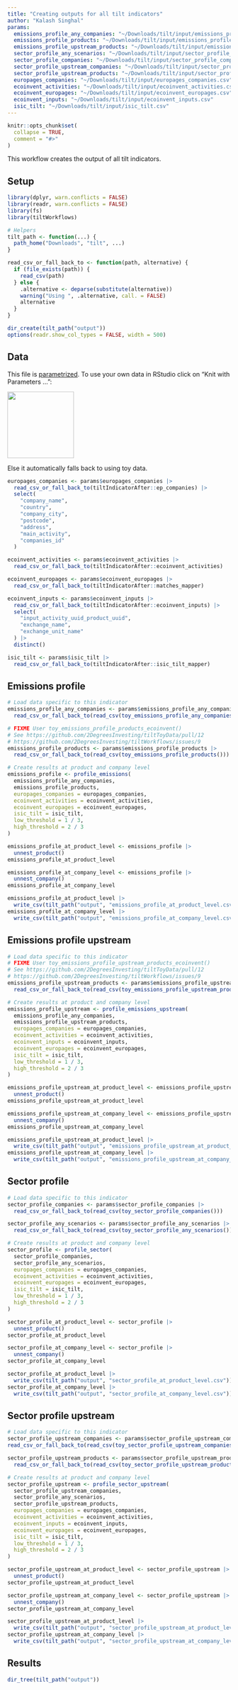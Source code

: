 ```yaml
---
title: "Creating outputs for all tilt indicators"
author: "Kalash Singhal"
params:
  emissions_profile_any_companies: "~/Downloads/tilt/input/emissions_profile_any_companies.csv"
  emissions_profile_products: "~/Downloads/tilt/input/emissions_profile_products.csv"
  emissions_profile_upstream_products: "~/Downloads/tilt/input/emissions_profile_upstream_products.csv"
  sector_profile_any_scenarios: "~/Downloads/tilt/input/sector_profile_any_scenarios.csv"
  sector_profile_companies: "~/Downloads/tilt/input/sector_profile_companies.csv"
  sector_profile_upstream_companies: "~/Downloads/tilt/input/sector_profile_upstream_companies.csv"
  sector_profile_upstream_products: "~/Downloads/tilt/input/sector_profile_upstream_products.csv"
  europages_companies: "~/Downloads/tilt/input/europages_companies.csv"
  ecoinvent_activities: "~/Downloads/tilt/input/ecoinvent_activities.csv"
  ecoinvent_europages: "~/Downloads/tilt/input/ecoinvent_europages.csv"
  ecoinvent_inputs: "~/Downloads/tilt/input/ecoinvent_inputs.csv"
  isic_tilt: "~/Downloads/tilt/input/isic_tilt.csv"
---
```


```r
knitr::opts_chunk$set(
  collapse = TRUE,
  comment = "#>"
)
```

This workflow creates the output of all tilt indicators.

## Setup

```r
library(dplyr, warn.conflicts = FALSE)
library(readr, warn.conflicts = FALSE)
library(fs)
library(tiltWorkflows)

# Helpers
tilt_path <- function(...) {
  path_home("Downloads", "tilt", ...)
}

read_csv_or_fall_back_to <- function(path, alternative) {
  if (file_exists(path)) {
    read_csv(path)
  } else {
    .alternative <- deparse(substitute(alternative))
    warning("Using ", .alternative, call. = FALSE)
    alternative
  }
}

dir_create(tilt_path("output"))
options(readr.show_col_types = FALSE, width = 500)
```

## Data

This file is
[parametrized](https://docs.posit.co/connect/user/param-rmarkdown/). To use your
own data in RStudio click on "Knit with Parameters ...":

<img src=https://github.com/2DegreesInvesting/tiltWorkflows/assets/5856545/afcbe4ee-4ce2-4e0a-a095-0644e915a922 width=150>

Else it automatically falls back to using toy data.

```r
europages_companies <- params$europages_companies |> 
  read_csv_or_fall_back_to(tiltIndicatorAfter::ep_companies) |>
  select(
    "company_name",
    "country",
    "company_city",
    "postcode",
    "address",
    "main_activity",
    "companies_id"
  )

ecoinvent_activities <- params$ecoinvent_activities |> 
  read_csv_or_fall_back_to(tiltIndicatorAfter::ecoinvent_activities)

ecoinvent_europages <- params$ecoinvent_europages |> 
  read_csv_or_fall_back_to(tiltIndicatorAfter::matches_mapper)

ecoinvent_inputs <- params$ecoinvent_inputs |> 
  read_csv_or_fall_back_to(tiltIndicatorAfter::ecoinvent_inputs) |>
  select(
    "input_activity_uuid_product_uuid",
    "exchange_name",
    "exchange_unit_name"
  ) |>
  distinct()

isic_tilt <- params$isic_tilt |> 
  read_csv_or_fall_back_to(tiltIndicatorAfter::isic_tilt_mapper)
```

## Emissions profile

```r
# Load data specific to this indicator
emissions_profile_any_companies <- params$emissions_profile_any_companies |> 
  read_csv_or_fall_back_to(read_csv(toy_emissions_profile_any_companies()))

# FIXME User toy_emissions_profile_products_ecoinvent()
# See https://github.com/2DegreesInvesting/tiltToyData/pull/12
# https://github.com/2DegreesInvesting/tiltWorkflows/issues/9
emissions_profile_products <- params$emissions_profile_products |> 
  read_csv_or_fall_back_to(read_csv(toy_emissions_profile_products()))

# Create results at product and company level
emissions_profile <- profile_emissions(
  emissions_profile_any_companies,
  emissions_profile_products,
  europages_companies = europages_companies,
  ecoinvent_activities = ecoinvent_activities,
  ecoinvent_europages = ecoinvent_europages,
  isic_tilt = isic_tilt,
  low_threshold = 1 / 3,
  high_threshold = 2 / 3
)

emissions_profile_at_product_level <- emissions_profile |> 
  unnest_product()
emissions_profile_at_product_level

emissions_profile_at_company_level <- emissions_profile |> 
  unnest_company()
emissions_profile_at_company_level

emissions_profile_at_product_level |>
  write_csv(tilt_path("output", "emissions_profile_at_product_level.csv"))
emissions_profile_at_company_level |>
  write_csv(tilt_path("output", "emissions_profile_at_company_level.csv"))
```

## Emissions profile upstream

```r
# Load data specific to this indicator
# FIXME User toy_emissions_profile_upstream_products_ecoinvent()
# See https://github.com/2DegreesInvesting/tiltToyData/pull/12
# https://github.com/2DegreesInvesting/tiltWorkflows/issues/9
emissions_profile_upstream_products <- params$emissions_profile_upstream_products |> 
  read_csv_or_fall_back_to(read_csv(toy_emissions_profile_upstream_products()))

# Create results at product and company level
emissions_profile_upstream <- profile_emissions_upstream(
  emissions_profile_any_companies,
  emissions_profile_upstream_products,
  europages_companies = europages_companies,
  ecoinvent_activities = ecoinvent_activities,
  ecoinvent_inputs = ecoinvent_inputs,
  ecoinvent_europages = ecoinvent_europages,
  isic_tilt = isic_tilt,
  low_threshold = 1 / 3,
  high_threshold = 2 / 3
)

emissions_profile_upstream_at_product_level <- emissions_profile_upstream |> 
  unnest_product()
emissions_profile_upstream_at_product_level

emissions_profile_upstream_at_company_level <- emissions_profile_upstream |> 
  unnest_company()
emissions_profile_upstream_at_company_level

emissions_profile_upstream_at_product_level |>
  write_csv(tilt_path("output", "emissions_profile_upstream_at_product_level.csv"))
emissions_profile_upstream_at_company_level |>
  write_csv(tilt_path("output", "emissions_profile_upstream_at_company_level.csv"))
```

## Sector profile

```r
# Load data specific to this indicator
sector_profile_companies <- params$sector_profile_companies |> 
  read_csv_or_fall_back_to(read_csv(toy_sector_profile_companies()))

sector_profile_any_scenarios <- params$sector_profile_any_scenarios |> 
  read_csv_or_fall_back_to(read_csv(toy_sector_profile_any_scenarios()))

# Create results at product and company level
sector_profile <- profile_sector(
  sector_profile_companies,
  sector_profile_any_scenarios,
  europages_companies = europages_companies,
  ecoinvent_activities = ecoinvent_activities,
  ecoinvent_europages = ecoinvent_europages,
  isic_tilt = isic_tilt,
  low_threshold = 1 / 3,
  high_threshold = 2 / 3
)

sector_profile_at_product_level <- sector_profile |> 
  unnest_product()
sector_profile_at_product_level

sector_profile_at_company_level <- sector_profile |> 
  unnest_company()
sector_profile_at_company_level

sector_profile_at_product_level |>
  write_csv(tilt_path("output", "sector_profile_at_product_level.csv"))
sector_profile_at_company_level |>
  write_csv(tilt_path("output", "sector_profile_at_company_level.csv"))
```

## Sector profile upstream

```r
# Load data specific to this indicator
sector_profile_upstream_companies <- params$sector_profile_upstream_companies |> 
read_csv_or_fall_back_to(read_csv(toy_sector_profile_upstream_companies()))

sector_profile_upstream_products <- params$sector_profile_upstream_products |> 
  read_csv_or_fall_back_to(read_csv(toy_sector_profile_upstream_products()))

# Create results at product and company level
sector_profile_upstream <- profile_sector_upstream(
  sector_profile_upstream_companies,
  sector_profile_any_scenarios,
  sector_profile_upstream_products,
  europages_companies = europages_companies,
  ecoinvent_activities = ecoinvent_activities,
  ecoinvent_inputs = ecoinvent_inputs,
  ecoinvent_europages = ecoinvent_europages,
  isic_tilt = isic_tilt,
  low_threshold = 1 / 3,
  high_threshold = 2 / 3
)

sector_profile_upstream_at_product_level <- sector_profile_upstream |> 
  unnest_product()
sector_profile_upstream_at_product_level

sector_profile_upstream_at_company_level <- sector_profile_upstream |> 
  unnest_company()
sector_profile_upstream_at_company_level

sector_profile_upstream_at_product_level |>
  write_csv(tilt_path("output", "sector_profile_upstream_at_product_level.csv"))
sector_profile_upstream_at_company_level |>
  write_csv(tilt_path("output", "sector_profile_upstream_at_company_level.csv"))
```

## Results

```r
dir_tree(tilt_path("output"))
```
